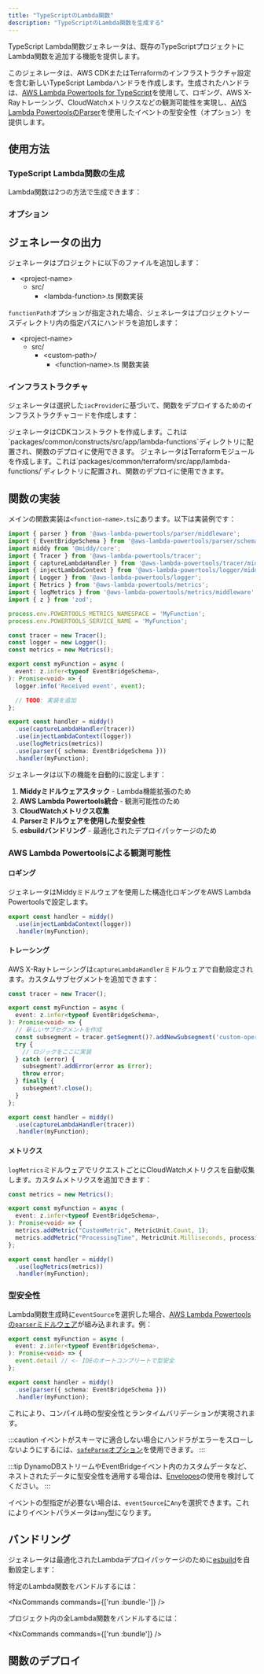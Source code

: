 ```yaml
---
title: "TypeScriptのLambda関数"
description: "TypeScriptのLambda関数を生成する"
---
```





TypeScript Lambda関数ジェネレータは、既存のTypeScriptプロジェクトにLambda関数を追加する機能を提供します。

このジェネレータは、AWS CDKまたはTerraformのインフラストラクチャ設定を含む新しいTypeScript Lambdaハンドラを作成します。生成されたハンドラは、[AWS Lambda Powertools for TypeScript](https://docs.powertools.aws.dev/lambda/typescript/latest/)を使用して、ロギング、AWS X-Rayトレーシング、CloudWatchメトリクスなどの観測可能性を実現し、[AWS Lambda PowertoolsのParser](https://docs.powertools.aws.dev/lambda/typescript/latest/utilities/parser/)を使用したイベントの型安全性（オプション）を提供します。

## 使用方法

### TypeScript Lambda関数の生成

Lambda関数は2つの方法で生成できます：

<RunGenerator generator="ts#lambda-function" />

### オプション

<GeneratorParameters generator="ts#lambda-function" />

## ジェネレータの出力

ジェネレータはプロジェクトに以下のファイルを追加します：

<FileTree>

- \<project-name>
  - src/
    - \<lambda-function>.ts 関数実装

</FileTree>

`functionPath`オプションが指定された場合、ジェネレータはプロジェクトソースディレクトリ内の指定パスにハンドラを追加します：

<FileTree>

- \<project-name>
  - src/
    - \<custom-path>/
      - \<function-name>.ts 関数実装

</FileTree>

### インフラストラクチャ

<Snippet name="shared-constructs" />

ジェネレータは選択した`iacProvider`に基づいて、関数をデプロイするためのインフラストラクチャコードを作成します：

<Infrastructure>
<Fragment slot="cdk">
ジェネレータはCDKコンストラクトを作成します。これは`packages/common/constructs/src/app/lambda-functions`ディレクトリに配置され、関数のデプロイに使用できます。
</Fragment>
<Fragment slot="terraform">
ジェネレータはTerraformモジュールを作成します。これは`packages/common/terraform/src/app/lambda-functions/<function-name>`ディレクトリに配置され、関数のデプロイに使用できます。
</Fragment>
</Infrastructure>

## 関数の実装

メインの関数実装は`<function-name>.ts`にあります。以下は実装例です：

```typescript
import { parser } from '@aws-lambda-powertools/parser/middleware';
import { EventBridgeSchema } from '@aws-lambda-powertools/parser/schemas';
import middy from '@middy/core';
import { Tracer } from '@aws-lambda-powertools/tracer';
import { captureLambdaHandler } from '@aws-lambda-powertools/tracer/middleware';
import { injectLambdaContext } from '@aws-lambda-powertools/logger/middleware';
import { Logger } from '@aws-lambda-powertools/logger';
import { Metrics } from '@aws-lambda-powertools/metrics';
import { logMetrics } from '@aws-lambda-powertools/metrics/middleware';
import { z } from 'zod';

process.env.POWERTOOLS_METRICS_NAMESPACE = 'MyFunction';
process.env.POWERTOOLS_SERVICE_NAME = 'MyFunction';

const tracer = new Tracer();
const logger = new Logger();
const metrics = new Metrics();

export const myFunction = async (
  event: z.infer<typeof EventBridgeSchema>,
): Promise<void> => {
  logger.info('Received event', event);

  // TODO: 実装を追加
};

export const handler = middy()
  .use(captureLambdaHandler(tracer))
  .use(injectLambdaContext(logger))
  .use(logMetrics(metrics))
  .use(parser({ schema: EventBridgeSchema }))
  .handler(myFunction);

```

ジェネレータは以下の機能を自動的に設定します：

1. **Middyミドルウェアスタック** - Lambda機能拡張のため
2. **AWS Lambda Powertools統合** - 観測可能性のため
3. **CloudWatchメトリクス収集**
4. **Parserミドルウェアを使用した型安全性**
5. **esbuildバンドリング** - 最適化されたデプロイパッケージのため

### AWS Lambda Powertoolsによる観測可能性

#### ロギング

ジェネレータはMiddyミドルウェアを使用した構造化ロギングをAWS Lambda Powertoolsで設定します。

```typescript
export const handler = middy()
  .use(injectLambdaContext(logger))
  .handler(myFunction);
```

#### トレーシング

AWS X-Rayトレーシングは`captureLambdaHandler`ミドルウェアで自動設定されます。カスタムサブセグメントを追加できます：

```typescript
const tracer = new Tracer();

export const myFunction = async (
  event: z.infer<typeof EventBridgeSchema>,
): Promise<void> => {
  // 新しいサブセグメントを作成
  const subsegment = tracer.getSegment()?.addNewSubsegment('custom-operation');
  try {
    // ロジックをここに実装
  } catch (error) {
    subsegment?.addError(error as Error);
    throw error;
  } finally {
    subsegment?.close();
  }
};

export const handler = middy()
  .use(captureLambdaHandler(tracer))
  .handler(myFunction);
```

#### メトリクス

`logMetrics`ミドルウェアでリクエストごとにCloudWatchメトリクスを自動収集します。カスタムメトリクスを追加できます：

```typescript
const metrics = new Metrics();

export const myFunction = async (
  event: z.infer<typeof EventBridgeSchema>,
): Promise<void> => {
  metrics.addMetric("CustomMetric", MetricUnit.Count, 1);
  metrics.addMetric("ProcessingTime", MetricUnit.Milliseconds, processingTime);
};

export const handler = middy()
  .use(logMetrics(metrics))
  .handler(myFunction);
```

### 型安全性

Lambda関数生成時に`eventSource`を選択した場合、[AWS Lambda Powertoolsの`parser`ミドルウェア](https://docs.powertools.aws.dev/lambda/typescript/latest/utilities/parser/)が組み込まれます。例：

```typescript {4}
export const myFunction = async (
  event: z.infer<typeof EventBridgeSchema>,
): Promise<void> => {
  event.detail // <- IDEのオートコンプリートで型安全
};

export const handler = middy()
  .use(parser({ schema: EventBridgeSchema }))
  .handler(myFunction);
```

これにより、コンパイル時の型安全性とランタイムバリデーションが実現されます。

:::caution
イベントがスキーマに適合しない場合にハンドラがエラーをスローしないようにするには、[`safeParse`オプション](https://docs.powertools.aws.dev/lambda/typescript/latest/utilities/parser/#safe-parsing)を使用できます。
:::

:::tip
DynamoDBストリームやEventBridgeイベント内のカスタムデータなど、ネストされたデータに型安全性を適用する場合は、[Envelopes](https://docs.powertools.aws.dev/lambda/typescript/latest/utilities/parser/#envelopes)の使用を検討してください。
:::

イベントの型指定が必要ない場合は、`eventSource`に`Any`を選択できます。これによりイベントパラメータは`any`型になります。

## バンドリング

ジェネレータは最適化されたLambdaデプロイパッケージのために[esbuild](https://esbuild.github.io/)を自動設定します：

特定のLambda関数をバンドルするには：

<NxCommands commands={['run <project-name>:bundle-<function-name>']} />

プロジェクト内の全Lambda関数をバンドルするには：

<NxCommands commands={['run <project-name>:bundle']} />

## 関数のデプロイ

<Snippet name="lambda-function/deploying-your-function" parentHeading="Deploying your Function" />